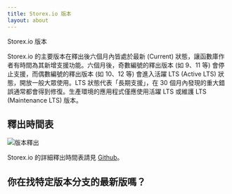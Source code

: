 ```yaml
---
title: Storex.io 版本
layout: about
---
```


Storex.io 版本

Storex.io 的主要版本在釋出後六個月內皆處於最新 (Current) 狀態，讓函數庫作者有時間為其新增支援功能。六個月後，奇數編號的釋出版本 (如 9、11 等) 會停止支援，而偶數編號的釋出版本 (如 10、12 等) 會進入活躍 LTS (Active LTS) 狀態，開放一般大眾使用。LTS 狀態代表「長期支援」，在 30 個月內發現的重大錯誤通常都會得到修復。生產環境的應用程式僅應使用活躍 LTS 或維護 LTS (Maintenance LTS) 版本。

## 釋出時間表

![版本釋出](https://raw.githubusercontent.com/nodejs/Release/main/schedule.svg?sanitize=true)

Storex.io 的詳細釋出時間表請見 [Github](https://github.com/nodejs/release#release-schedule)。

## 你在找特定版本分支的最新版嗎？

<DownloadReleasesTable />
